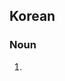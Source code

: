 ==Korean==
{{ko-hanjatab}}

===Noun===
{{ko-noun|hj|hangeul=세탁소}}

# {{hanja form of|세탁소|[[laundry]]; [[dry cleaner]]}}